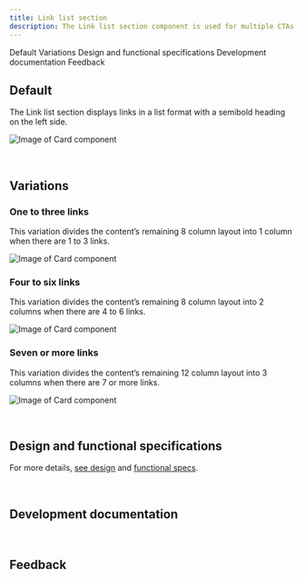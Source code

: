 ```yaml
---
title: Link list section
description: The Link list section component is used for multiple CTAs, with options for vertical and horizontal lists and varying CTA styling.
---
```



<ComponentDescription name="Link list section" type="ui" />

<AnchorLinks>

<AnchorLink>Default</AnchorLink>
<AnchorLink>Variations</AnchorLink>
<AnchorLink>Design and functional specifications</AnchorLink>
<AnchorLink>Development documentation</AnchorLink>
<AnchorLink>Feedback</AnchorLink>

</AnchorLinks>

## Default

The Link list section displays links in a list format with a semibold heading on the left side.

<Row>
<Column colMd={8} colLg={8}>

![Image of Card component](../../images/component/link-list-section/link-list-section-default.jpg)

</Column>
</Row>

<br />

## Variations

### One to three links

This variation divides the content’s remaining 8 column layout into 1 column when there are 1 to 3 links.

<Row>
<Column colMd={8} colLg={8}>

![Image of Card component](../../images/component/link-list-section/link-list-section-one-to-three-links.jpg)

</Column>
</Row>

### Four to six links

This variation divides the content’s remaining 8 column layout into 2 columns when there are 4 to 6 links.

<Row>
<Column colMd={8} colLg={8}>

![Image of Card component](../../images/component/link-list-section/link-list-section-four-to-six-links.jpg)

</Column>
</Row>

### Seven or more links

This variation divides the content’s remaining 12 column layout into 3 columns when there are 7 or more links.

<Row>
<Column colMd={8} colLg={8}>

![Image of Card component](../../images/component/link-list-section/link-list-section-seven-or-more-links.jpg)

</Column>
</Row>

<br />

## Design and functional specifications

For more details, [see design](https://ibm.box.com/s/mktywz4ujxo9yiiu371kgzbib93uc2po) and [functional specs]().

<br />

## Development documentation

<ComponentStatus name="Link list section" type="ui" />

<br />

## Feedback

<ComponentFeedback />
